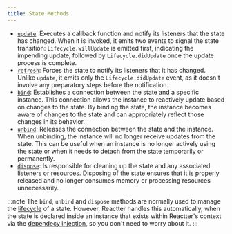 ```yaml
---
title: State Methods
---
```


- <a href="https://pub.dev/documentation/reactter/latest/reactter/ReactterState/update.html" target="_blank">`update`</a>: Executes a callback function and notify its listeners that the state has changed.
When it is invoked, it emits two events to signal the state transition:
`Lifecycle.willUpdate` is emitted first, indicating the impending update, followed by `Lifecycle.didUpdate` once the update process is complete.
- <a href="https://pub.dev/documentation/reactter/latest/reactter/ReactterState/refresh.html" target="_blank">`refresh`</a>: Forces the state to notify its listeners that it has changed.
Unlike `update`, it emits only the `Lifecycle.didUpdate` event, as it doesn't involve any preparatory steps before the notification.
- <a href="https://pub.dev/documentation/reactter/latest/reactter/ReactterState/bind.html" target="_blank">`bind`</a>: Establishes a connection between the state and a specific instance.
This connection allows the instance to reactively update based on changes to the state.
By binding the state, the instance becomes aware of changes to the state and can appropriately reflect those changes in its behavior.
- <a href="https://pub.dev/documentation/reactter/latest/reactter/ReactterState/unbind.html" target="_blank">`unbind`</a>: Releases the connection between the state and the instance.
When unbinding, the instance will no longer receive updates from the state.
This can be useful when an instance is no longer actively using the state or when it needs to detach from the state temporarily or permanently.
- <a href="https://pub.dev/documentation/reactter/latest/reactter/ReactterState/dispose.html" target="_blank">`dispose`</a>: Is responsible for cleaning up the state and any associated listeners or resources.
Disposing of the state ensures that it is properly released and no longer consumes memory or processing resources unnecessarily.

:::note
The `bind`, `unbind` and `dispose` methods are normally used to manage the [lifecycle](/reactter/core_concepts/lifecycle) of a state.
However, Reactter handles this automatically, when the state is declared inside an instance that exists within Reactter's context via the [dependecy injection](/reactter/core_concepts/reactter_three_pillars/#dependency-injection), so you don't need to worry about it.
:::